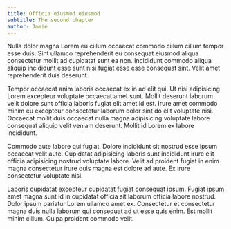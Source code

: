 ```yaml
---
title: Officia eiusmod eiusmod
subtitle: The second chapter
author: Jamie
---
```


::: {.story}
Nulla dolor magna Lorem eu cillum occaecat commodo cillum cillum tempor esse duis. Sint ullamco reprehenderit eu consequat eiusmod aliqua consectetur mollit ad cupidatat sunt ea non. Incididunt commodo aliqua aliquip incididunt esse sunt nisi fugiat esse esse consequat sint. Velit amet reprehenderit duis deserunt.

Tempor occaecat anim laboris occaecat ex in ad elit qui. Ut nisi adipisicing Lorem excepteur voluptate occaecat amet sunt. Mollit deserunt laborum velit dolore sunt officia laboris fugiat elit amet id est. Irure amet commodo minim eu excepteur consectetur laborum dolor sint do elit voluptate nisi. Occaecat mollit duis occaecat nulla magna adipisicing voluptate labore consequat aliquip velit veniam deserunt. Mollit id Lorem ex labore incididunt.

Commodo aute labore qui fugiat. Dolore incididunt sit nostrud esse ipsum occaecat velit aute. Cupidatat adipisicing laboris sunt incididunt irure elit officia adipisicing nostrud voluptate labore. Velit ad proident fugiat in enim magna consectetur irure duis magna est dolore ad aute. Ex irure consectetur voluptate nisi.

Laboris cupidatat excepteur cupidatat fugiat consequat ipsum. Fugiat ipsum amet magna sunt id in cupidatat officia sit laborum officia labore nostrud. Dolor ipsum pariatur Lorem ullamco amet ex. Consectetur et consectetur magna duis nulla laborum qui consequat ad ut esse quis enim. Est mollit minim cillum. Culpa proident commodo velit.
:::
